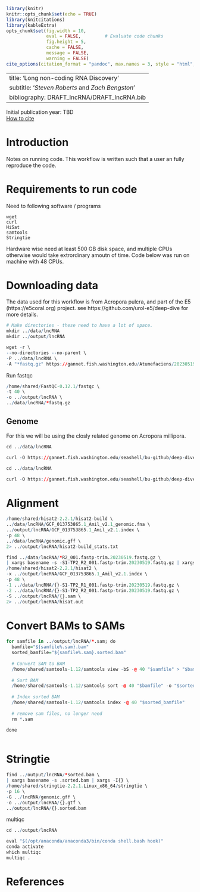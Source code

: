```r
library(knitr)
knitr::opts_chunk$set(echo = TRUE)
library(knitcitations)
library(kableExtra)
opts_chunk$set(fig.width = 10,
               eval = FALSE,         # Evaluate code chunks
               fig.height = 5,
               cache = FALSE,
               message = FALSE,
               warning = FALSE)
cite_options(citation_format = "pandoc", max.names = 3, style = "html", hyperlink = "to.html")
```

---
title: 'Long non-coding RNA Discovery'
subtitle: '*Steven Roberts* and  *Zach Bengston*'
bibliography: DRAFT_lncRNA/DRAFT_lncRNA.bib
---

Initial publication year: TBD <br> [How to cite](https://marineomics.github.io/#How_to_Cite)

# Introduction



Notes on running code. This workflow is written such that a user an fully reproduce the code. 


# Requirements to run code

Need to following software / programs

```
wget
curl
HiSat
samtools
Stringtie
```
Hardware wise need at least 500 GB disk space, and multiple CPUs otherwise would take extrordinary amoutn of time. Code below was run on machine with 48 CPUs.



# Downloading data

The data used for this workflow is from Acropora pulcra, and part of the E5 (https://e5coral.org) project. see https://github.com/urol-e5/deep-dive for more details.

```r
# Make directories - these need to have a lot of space.
mkdir ../data/lncRNA
mkdir ../output/lncRNA
```


```r
wget -r \
--no-directories --no-parent \
-P ../data/lncRNA \
-A "*fastq.gz" https://gannet.fish.washington.edu/Atumefaciens/20230519-E5_coral-fastqc-fastp-multiqc-RNAseq/A_pulchra/trimmed/

```


Run fastqc

```r

/home/shared/FastQC-0.12.1/fastqc \
-t 40 \
-o ../output/lncRNA \
../data/lncRNA/*fastq.gz


```

## Genome

For this we will be using the closly related genome on Acropora millipora.

```r
cd ../data/lncRNA

curl -O https://gannet.fish.washington.edu/seashell/bu-github/deep-dive/D-Apul/data/Amil/ncbi_dataset/data/GCF_013753865.1/GCF_013753865.1_Amil_v2.1_genomic.fna
```


```r
cd ../data/lncRNA

curl -O https://gannet.fish.washington.edu/seashell/bu-github/deep-dive/D-Apul/data/Amil/ncbi_dataset/data/GCF_013753865.1/genomic.gff
```


# Alignment

```r
/home/shared/hisat2-2.2.1/hisat2-build \
../data/lncRNA/GCF_013753865.1_Amil_v2.1_genomic.fna \
../output/lncRNA/GCF_013753865.1_Amil_v2.1.index \
-p 48 \
../data/lncRNA/genomic.gff \
2> ../output/lncRNA/hisat2-build_stats.txt
```

```r
find ../data/lncRNA/*R2_001.fastp-trim.20230519.fastq.gz \
| xargs basename -s -S1-TP2_R2_001.fastp-trim.20230519.fastq.gz | xargs -I{} \
/home/shared/hisat2-2.2.1/hisat2 \
-x ../output/lncRNA/GCF_013753865.1_Amil_v2.1.index \
-p 48 \
-1 ../data/lncRNA/{}-S1-TP2_R1_001.fastp-trim.20230519.fastq.gz \
-2 ../data/lncRNA/{}-S1-TP2_R2_001.fastp-trim.20230519.fastq.gz \
-S ../output/lncRNA/{}.sam \
2> ../output/lncRNA/hisat.out
```


# Convert BAMs to SAMs

```r
for samfile in ../output/lncRNA/*.sam; do
  bamfile="${samfile%.sam}.bam"
  sorted_bamfile="${samfile%.sam}.sorted.bam"
  
  # Convert SAM to BAM
  /home/shared/samtools-1.12/samtools view -bS -@ 40 "$samfile" > "$bamfile"
  
  # Sort BAM
  /home/shared/samtools-1.12/samtools sort -@ 40 "$bamfile" -o "$sorted_bamfile"
  
  # Index sorted BAM
  /home/shared/samtools-1.12/samtools index -@ 40 "$sorted_bamfile"
  
  # remove sam files, no longer need
  rm *.sam

done



```



# Stringtie

```r
find ../output/lncRNA/*sorted.bam \
| xargs basename -s .sorted.bam | xargs -I{} \
/home/shared/stringtie-2.2.1.Linux_x86_64/stringtie \
-p 16 \
-G ../lncRNA/genomic.gff \
-o ../output/lncRNA/{}.gtf \
../output/lncRNA/{}.sorted.bam
```


multiqc
```r
cd ../output/lncRNA 

eval "$(/opt/anaconda/anaconda3/bin/conda shell.bash hook)"
conda activate
which multiqc
multiqc .
```


# References {#refs}
